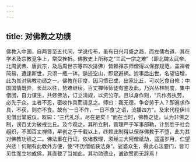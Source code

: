 ```yaml
---
---
---
```

title: 对佛教之功绩
---




佛教入中国，自两晋至五代间，学说传布，虽有日兴月盛之趋，而左儒右道，其在学术及宗教竞争上，常受挫折。佛教史上所称之“三武一宗之难”（即北魏太武帝、北周武帝、唐武宗，及后周世宗等四次排佛）皆赖禅宗师僧得以保存规范。盖禅者简易，遭逢斯世，只须一瓶一钵，遁迹空山，即足避祸。迨事后出世，名望倍增，此为其对佛教功绩之一。佛教在印度，因习惯已成，出家比丘，可以乞食自修；中国国情既异，长此以往，势难继续。百丈禅师师徒有鉴及此，乃兴丛林制度，集中僧团，自力谋生，共修佛法，订立清规，以资公守。且以身作则，“凡作务执劳，必先于众。主者不忍，密收作具而请息之。师曰：我无德，争合劳于人？即遍求作具，不获，则亦不食。故有‘一日不作，一日不食’之语，流播四方”。及宋代程伊川见僧出堂威仪，叹曰：“三代礼乐，尽在是矣！”而在当时，佛教之徒，认为非佛之制，谤百丈为破戒比丘。及今观之，其所立制，管理严于军事部勒，计划胜于社会组织，不图百丈禅师，早创之于千载以上，终赖此制得以保存佛教于不堕，此为其对佛教功绩之二。佛法重在行证，依诸教理，须经三大阿僧祇劫，遥遥岁月，伫望兴悲！何期有此教外方便，使“不历僧祇获法身”。娑婆众生，得此心法要门，皆可见性而立地成佛，其直截了当如此，其功勋德业，诚欲赞而无辞焉！